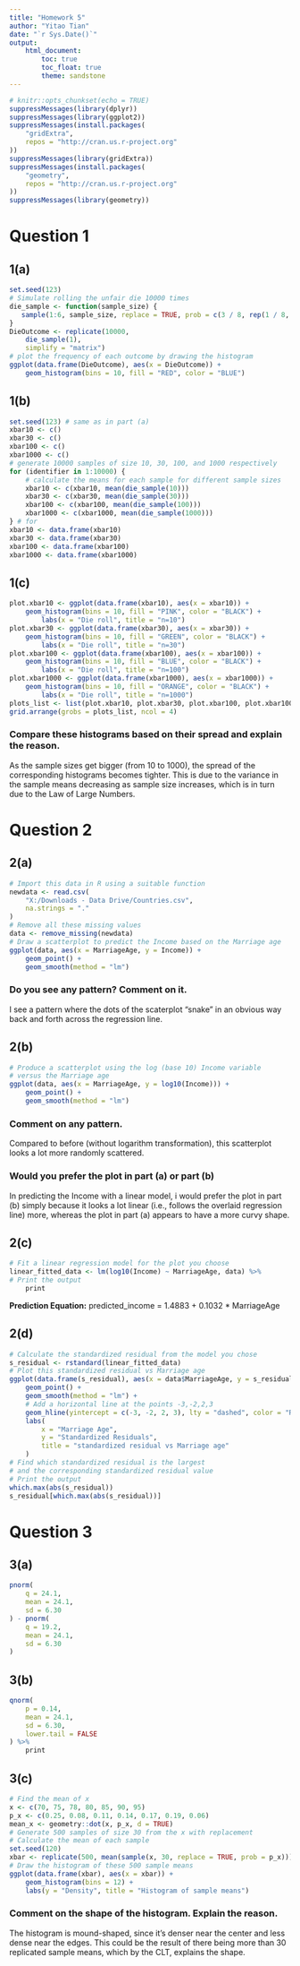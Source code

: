 ```yaml
---
title: "Homework 5"
author: "Yitao Tian"
date: "`r Sys.Date()`"
output: 
    html_document: 
        toc: true
        toc_float: true
        theme: sandstone
---
```


```r
# knitr::opts_chunkset(echo = TRUE)
suppressMessages(library(dplyr))
suppressMessages(library(ggplot2))
suppressMessages(install.packages(
    "gridExtra",
    repos = "http://cran.us.r-project.org"
))
suppressMessages(library(gridExtra))
suppressMessages(install.packages(
    "geometry",
    repos = "http://cran.us.r-project.org"
))
suppressMessages(library(geometry))
```

# Question 1
## 1(a)
```r
set.seed(123)
# Simulate rolling the unfair die 10000 times
die_sample <- function(sample_size) {
   sample(1:6, sample_size, replace = TRUE, prob = c(3 / 8, rep(1 / 8, 5)))
}
DieOutcome <- replicate(10000,
    die_sample(1),
    simplify = "matrix")
# plot the frequency of each outcome by drawing the histogram
ggplot(data.frame(DieOutcome), aes(x = DieOutcome)) +
    geom_histogram(bins = 10, fill = "RED", color = "BLUE")
```
## 1(b)
```r
set.seed(123) # same as in part (a)
xbar10 <- c()
xbar30 <- c()
xbar100 <- c()
xbar1000 <- c()
# generate 10000 samples of size 10, 30, 100, and 1000 respectively
for (identifier in 1:10000) {
    # calculate the means for each sample for different sample sizes
    xbar10 <- c(xbar10, mean(die_sample(10)))
    xbar30 <- c(xbar30, mean(die_sample(30)))
    xbar100 <- c(xbar100, mean(die_sample(100)))
    xbar1000 <- c(xbar1000, mean(die_sample(1000)))
} # for
xbar10 <- data.frame(xbar10)
xbar30 <- data.frame(xbar30)
xbar100 <- data.frame(xbar100)
xbar1000 <- data.frame(xbar1000)
```
## 1(c)
```r
plot.xbar10 <- ggplot(data.frame(xbar10), aes(x = xbar10)) +
    geom_histogram(bins = 10, fill = "PINK", color = "BLACK") +
        labs(x = "Die roll", title = "n=10")
plot.xbar30 <- ggplot(data.frame(xbar30), aes(x = xbar30)) +
    geom_histogram(bins = 10, fill = "GREEN", color = "BLACK") +
        labs(x = "Die roll", title = "n=30")
plot.xbar100 <- ggplot(data.frame(xbar100), aes(x = xbar100)) +
    geom_histogram(bins = 10, fill = "BLUE", color = "BLACK") +
        labs(x = "Die roll", title = "n=100")
plot.xbar1000 <- ggplot(data.frame(xbar1000), aes(x = xbar1000)) +
    geom_histogram(bins = 10, fill = "ORANGE", color = "BLACK") +
        labs(x = "Die roll", title = "n=1000")
plots_list <- list(plot.xbar10, plot.xbar30, plot.xbar100, plot.xbar1000)
grid.arrange(grobs = plots_list, ncol = 4)
```

### Compare these histograms based on their spread and explain the reason.

As the sample sizes get bigger (from 10 to 1000), the spread of the corresponding
histograms becomes tighter. This is due to the variance in the sample means decreasing
as sample size increases, which is in turn due to the Law of Large Numbers.


# Question 2
## 2(a)
```r
# Import this data in R using a suitable function
newdata <- read.csv(
    "X:/Downloads - Data Drive/Countries.csv",
    na.strings = "."
)
# Remove all these missing values
data <- remove_missing(newdata)
# Draw a scatterplot to predict the Income based on the Marriage age
ggplot(data, aes(x = MarriageAge, y = Income)) +
    geom_point() +
    geom_smooth(method = "lm")
```

### Do you see any pattern? Comment on it.

I see a pattern where the dots of the scaterplot "snake" in an obvious way
back and forth across the regression line.

## 2(b)
```r
# Produce a scatterplot using the log (base 10) Income variable
# versus the Marriage age
ggplot(data, aes(x = MarriageAge, y = log10(Income))) +
    geom_point() +
    geom_smooth(method = "lm")
```

### Comment on any pattern.

Compared to before (without logarithm transformation), this scatterplot looks
a lot more randomly scattered.

### Would you prefer the plot in part (a) or part (b)

In predicting the Income with a linear model, i would prefer the plot in part (b)
simply because it looks a lot linear (i.e., follows the overlaid regression line)
more, whereas the plot in part (a) appears to have a more curvy shape.

## 2(c)
```r
# Fit a linear regression model for the plot you choose
linear_fitted_data <- lm(log10(Income) ~ MarriageAge, data) %>%
# Print the output
    print
```

**Prediction Equation:** predicted_income = 1.4883 + 0.1032 * MarriageAge

## 2(d)
```r
# Calculate the standardized residual from the model you chose
s_residual <- rstandard(linear_fitted_data)
# Plot this standardized residual vs Marriage age
ggplot(data.frame(s_residual), aes(x = data$MarriageAge, y = s_residual)) +
    geom_point() +
    geom_smooth(method = "lm") +
    # Add a horizontal line at the points -3,-2,2,3
    geom_hline(yintercept = c(-3, -2, 2, 3), lty = "dashed", color = "RED") +
    labs(
        x = "Marriage Age",
        y = "Standardized Residuals",
        title = "standardized residual vs Marriage age"
    )
# Find which standardized residual is the largest
# and the corresponding standardized residual value
# Print the output
which.max(abs(s_residual))
s_residual[which.max(abs(s_residual))]
```

# Question 3
## 3(a)
```r
pnorm(
    q = 24.1,
    mean = 24.1,
    sd = 6.30
) - pnorm(
    q = 19.2,
    mean = 24.1,
    sd = 6.30
)
```
## 3(b)
```r
qnorm(
    p = 0.14,
    mean = 24.1,
    sd = 6.30,
    lower.tail = FALSE
) %>%
    print
```
## 3(c)
```r
# Find the mean of x
x <- c(70, 75, 78, 80, 85, 90, 95)
p_x <- c(0.25, 0.08, 0.11, 0.14, 0.17, 0.19, 0.06)
mean_x <- geometry::dot(x, p_x, d = TRUE)
# Generate 500 samples of size 30 from the x with replacement
# Calculate the mean of each sample
set.seed(120)
xbar <- replicate(500, mean(sample(x, 30, replace = TRUE, prob = p_x)))
# Draw the histogram of these 500 sample means
ggplot(data.frame(xbar), aes(x = xbar)) +
    geom_histogram(bins = 12) +
    labs(y = "Density", title = "Histogram of sample means")
```


### Comment on the shape of the histogram. Explain the reason.

The histogram is mound-shaped, since it's denser near the center and
less dense near the edges. This could be the result of there being more than
30 replicated sample means, which by the CLT, explains the shape.
